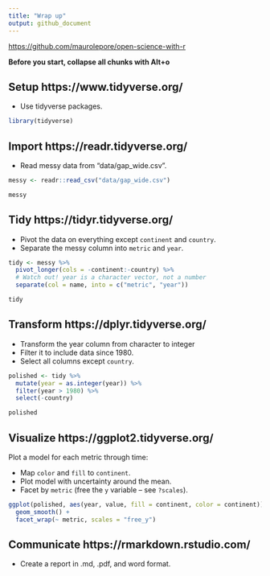 ```yaml
---
title: "Wrap up"
output: github_document
---
```


<https://github.com/maurolepore/open-science-with-r>

**Before you start, collapse all chunks with Alt+o**



## Setup https://www.tidyverse.org/

* Use tidyverse packages.

```r
library(tidyverse)
```



## Import https://readr.tidyverse.org/

* Read messy data from "data/gap_wide.csv".

```r
messy <- readr::read_csv("data/gap_wide.csv")

messy
```



## Tidy https://tidyr.tidyverse.org/

* Pivot the data on everything except `continent` and `country`.
* Separate the messy column into `metric` and `year`.

```r
tidy <- messy %>% 
  pivot_longer(cols = -continent:-country) %>% 
  # Watch out! year is a character vector, not a number
  separate(col = name, into = c("metric", "year"))

tidy
```



## Transform https://dplyr.tidyverse.org/

* Transform the year column from character to integer
* Filter it to include data since 1980.
* Select all columns except `country`.

```r
polished <- tidy %>% 
  mutate(year = as.integer(year)) %>%
  filter(year > 1980) %>% 
  select(-country)

polished
```



## Visualize https://ggplot2.tidyverse.org/

Plot a model for each metric through time:

* Map `color` and `fill` to `continent`.
* Plot model with uncertainty around the mean.
* Facet by `metric` (free the `y` variable -- see `?scales`).

```r
ggplot(polished, aes(year, value, fill = continent, color = continent)) +
  geom_smooth() +
  facet_wrap(~ metric, scales = "free_y")
```



## Communicate https://rmarkdown.rstudio.com/

* Create a report in .md, .pdf, and word format.

